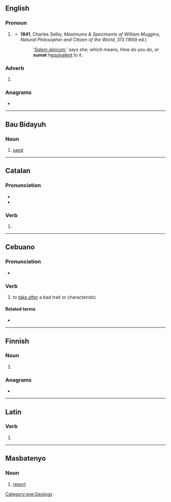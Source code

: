 ==English==

===Pronoun===
{{en-pronoun}}

# {{lb|en|Yorkshire|dialectal|obsolete}} {{alternative form of|en|summat}}
#* '''1841''', Charles Selby, ''Maximums & Speciments of William Muggins, Natural Philosopher and Citizen of the World'', 313 (1859 ed.)
#*: ‛''[[salaam alaikum|Salem aleicum]]'',’ says she; which means, How do you do, or '''sumat''' h[[equivalent]] to it.

===Adverb===
{{en-adv|-}}

# {{lb|en|Yorkshire|dialectal|obsolete}} {{alternative form of|en|summat}}

===Anagrams===
* {{anagrams|en|a=amstu|Ma Tsu|Ma-tsu|Mat-Su|Matsu|Maust|musta}}

----

==Bau Bidayuh==

===Noun===
{{head|sne|noun}}

# [[sand]] {{gloss|finely ground rock}}

[[Category:sne:Geology]]

----

==Catalan==

===Pronunciation===
* {{ca-IPA}}
* {{rhymes|ca|at|s=2}}

===Verb===
{{ca-pp|suma}}

# {{ca-verb form of|m=ptc|t=past|sumar}}

----

==Cebuano==

===Pronunciation===
* {{hyphenation|ceb|su|mat}}

===Verb===
{{head|ceb|verb}}

# to [[take after]] a bad trait or characteristic

====Related terms====
* {{l|ceb|liwat}}

----

==Finnish==

===Noun===
{{head|fi|noun form}}

# {{fi-form of|suma|case=nominative|pl=plural}}

===Anagrams===
* {{anagrams|fi|a=amstu|masut|musat|musta}}

----

==Latin==

===Verb===
{{la-verb-form|sūmat}}

# {{inflection of|la|sūmō||3|s|pres|actv|subj}}

----

==Masbatenyo==

===Noun===
{{head|msb|noun}}

# [[report]]